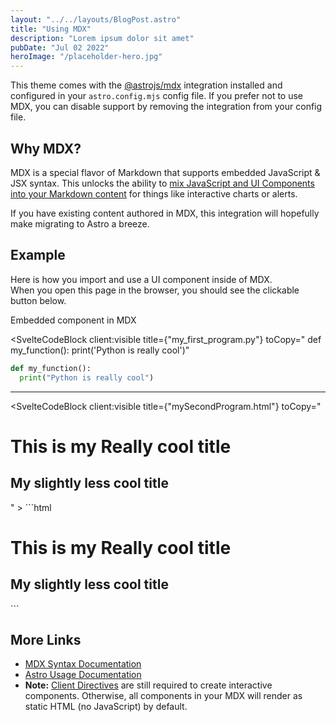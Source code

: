```yaml
---
layout: "../../layouts/BlogPost.astro"
title: "Using MDX"
description: "Lorem ipsum dolor sit amet"
pubDate: "Jul 02 2022"
heroImage: "/placeholder-hero.jpg"
---
```


This theme comes with the [@astrojs/mdx](https://docs.astro.build/en/guides/integrations-guide/mdx/) integration installed and configured in your `astro.config.mjs` config file. If you prefer not to use MDX, you can disable support by removing the integration from your config file.

## Why MDX?

MDX is a special flavor of Markdown that supports embedded JavaScript & JSX syntax. This unlocks the ability to [mix JavaScript and UI Components into your Markdown content](https://docs.astro.build/en/guides/markdown-content/#mdx-features) for things like interactive charts or alerts.

If you have existing content authored in MDX, this integration will hopefully make migrating to Astro a breeze.

## Example

Here is how you import and use a UI component inside of MDX.  
When you open this page in the browser, you should see the clickable button below.


<HeaderLink href="#" onclick="alert('clicked!')">
  Embedded component in MDX
</HeaderLink>


<SvelteCodeBlock client:visible title={"my_first_program.py"} toCopy=" 
  def my_function(): 
	    print('Python is really cool')"
>
  ```python 
  def my_function(): 
	print("Python is really cool")
 ```
</SvelteCodeBlock>

---

<SvelteCodeBlock client:visible title={"mySecondProgram.html"} toCopy=" 
  <h1> This is my Really cool title </h1>
  <h2> My slightly less cool title </h2>
"
>
  ```html
  <h1> This is my Really cool title </h1>
  <h2> My slightly less cool title </h2>
 ```
</SvelteCodeBlock>

## More Links

- [MDX Syntax Documentation](https://mdxjs.com/docs/what-is-mdx)
- [Astro Usage Documentation](https://docs.astro.build/en/guides/markdown-content/#markdown-and-mdx-pages)
- **Note:** [Client Directives](https://docs.astro.build/en/reference/directives-reference/#client-directives) are still required to create interactive components. Otherwise, all components in your MDX will render as static HTML (no JavaScript) by default.

